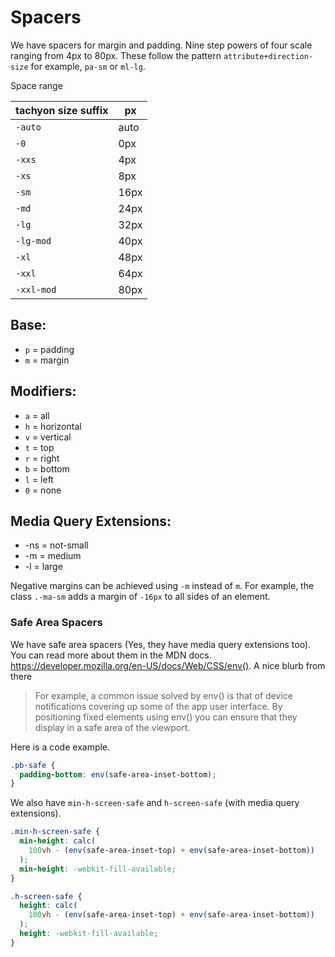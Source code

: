 
<Head>
  <title>Spacers - WaPo Tachyons</title>
</Head>

# Spacers

We have spacers for margin and padding. Nine step powers of four scale ranging from 4px to 80px. These follow the pattern `attribute+direction-size` for example, `pa-sm` or `ml-lg`.

Space range

| tachyon size suffix | px   |
| ------------------- | ---- |
| `-auto`             | auto |
| `-0`                | 0px  |
| `-xxs`              | 4px  |
| `-xs`               | 8px  |
| `-sm`               | 16px |
| `-md`               | 24px |
| `-lg`               | 32px |
| `-lg-mod`           | 40px |
| `-xl`               | 48px |
| `-xxl`              | 64px |
| `-xxl-mod`          | 80px |

## Base:

- `p` = padding
- `m` = margin

## Modifiers:

- `a` = all
- `h` = horizontal
- `v` = vertical
- `t` = top
- `r` = right
- `b` = bottom
- `l` = left
- `0` = none

## Media Query Extensions:

- -ns = not-small
- -m = medium
- -l = large

Negative margins can be achieved using `-m` instead of `m`. For example, the class `.-ma-sm` adds a margin of `-16px` to all sides of an element.

### Safe Area Spacers

We have safe area spacers (Yes, they have media query extensions too). You can read more about them in the MDN docs. https://developer.mozilla.org/en-US/docs/Web/CSS/env(). A nice blurb from there

> For example, a common issue solved by env() is that of device notifications covering up some of the app user interface. By positioning fixed elements using env() you can ensure that they display in a safe area of the viewport.

Here is a code example.

```css
.pb-safe {
  padding-bottom: env(safe-area-inset-bottom);
}
```

We also have `min-h-screen-safe` and `h-screen-safe` (with media query extensions).

```css
.min-h-screen-safe {
  min-height: calc(
    100vh - (env(safe-area-inset-top) + env(safe-area-inset-bottom))
  );
  min-height: -webkit-fill-available;
}

.h-screen-safe {
  height: calc(
    100vh - (env(safe-area-inset-top) + env(safe-area-inset-bottom))
  );
  height: -webkit-fill-available;
}
```
